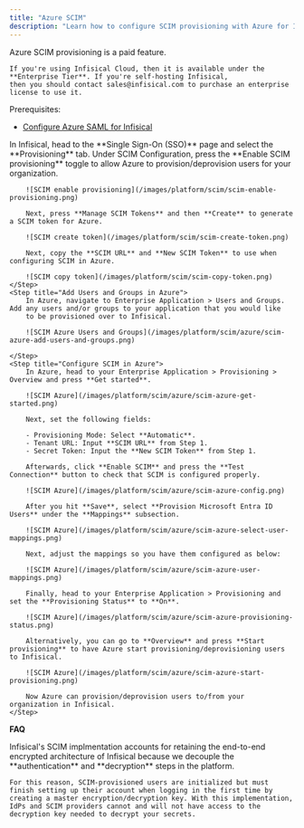 ```yaml
---
title: "Azure SCIM"
description: "Learn how to configure SCIM provisioning with Azure for Infisical."
---
```


<Info>
    Azure SCIM provisioning is a paid feature.
    
    If you're using Infisical Cloud, then it is available under the **Enterprise Tier**. If you're self-hosting Infisical,
    then you should contact sales@infisical.com to purchase an enterprise license to use it.
</Info>

Prerequisites:
- [Configure Azure SAML for Infisical](/documentation/platform/sso/azure)

<Steps>
    <Step title="Create a SCIM token in Infisical">
        In Infisical, head to the **Single Sign-On (SSO)** page and select the **Provisioning** tab. Under SCIM Configuration,
        press the **Enable SCIM provisioning** toggle to allow Azure to provision/deprovision users for your organization.
        
        ![SCIM enable provisioning](/images/platform/scim/scim-enable-provisioning.png)
        
        Next, press **Manage SCIM Tokens** and then **Create** to generate a SCIM token for Azure.
        
        ![SCIM create token](/images/platform/scim/scim-create-token.png)
        
        Next, copy the **SCIM URL** and **New SCIM Token** to use when configuring SCIM in Azure.
        
        ![SCIM copy token](/images/platform/scim/scim-copy-token.png)
    </Step>
    <Step title="Add Users and Groups in Azure">
        In Azure, navigate to Enterprise Application > Users and Groups. Add any users and/or groups to your application that you would like
        to be provisioned over to Infisical.

        ![SCIM Azure Users and Groups](/images/platform/scim/azure/scim-azure-add-users-and-groups.png)

    </Step>
    <Step title="Configure SCIM in Azure">
        In Azure, head to your Enterprise Application > Provisioning > Overview and press **Get started**.
        
        ![SCIM Azure](/images/platform/scim/azure/scim-azure-get-started.png)

        Next, set the following fields:
        
        - Provisioning Mode: Select **Automatic**.
        - Tenant URL: Input **SCIM URL** from Step 1.
        - Secret Token: Input the **New SCIM Token** from Step 1.
        
        Afterwards, click **Enable SCIM** and press the **Test Connection** button to check that SCIM is configured properly.
        
        ![SCIM Azure](/images/platform/scim/azure/scim-azure-config.png)
        
        After you hit **Save**, select **Provision Microsoft Entra ID Users** under the **Mappings** subsection.
        
        ![SCIM Azure](/images/platform/scim/azure/scim-azure-select-user-mappings.png)
        
        Next, adjust the mappings so you have them configured as below:
        
        ![SCIM Azure](/images/platform/scim/azure/scim-azure-user-mappings.png)

        Finally, head to your Enterprise Application > Provisioning and set the **Provisioning Status** to **On**.
        
        ![SCIM Azure](/images/platform/scim/azure/scim-azure-provisioning-status.png)
        
        Alternatively, you can go to **Overview** and press **Start provisioning** to have Azure start provisioning/deprovisioning users to Infisical.
        
        ![SCIM Azure](/images/platform/scim/azure/scim-azure-start-provisioning.png)
        
        Now Azure can provision/deprovision users to/from your organization in Infisical.
    </Step>
</Steps>

**FAQ**

<AccordionGroup>
<Accordion title="Why do SCIM-provisioned users have to finish setting up their account?">
    Infisical's SCIM implmentation accounts for retaining the end-to-end encrypted architecture of Infisical because we decouple the **authentication** and **decryption** steps in the platform. 
    
    For this reason, SCIM-provisioned users are initialized but must finish setting up their account when logging in the first time by creating a master encryption/decryption key. With this implementation, IdPs and SCIM providers cannot and will not have access to the decryption key needed to decrypt your secrets.
</Accordion>
</AccordionGroup>
